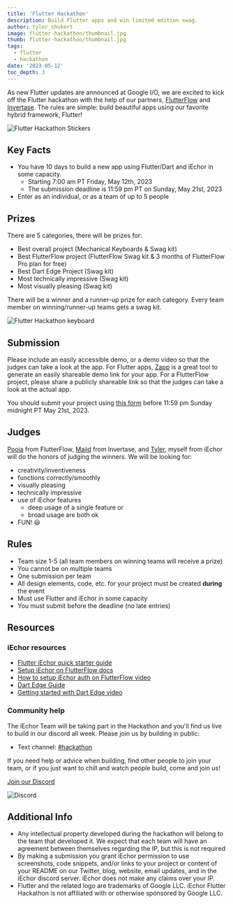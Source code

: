 ```yaml
---
title: 'Flutter Hackathon'
description: Build Flutter apps and win limited edition swag.
author: tyler_shukert
image: flutter-hackathon/thumbnail.jpg
thumb: flutter-hackathon/thumbnail.jpg
tags:
  - flutter
  - hackathon
date: '2023-05-12'
toc_depth: 3
---
```


As new Flutter updates are announced at Google I/O, we are excited to kick off the Flutter hackathon with the help of our partners, [FlutterFlow](https://flutterflow.io/) and [Invertase](https://invertase.io/). The rules are simple: build beautiful apps using our favorite hybrid framework, Flutter!

![Flutter Hackathon Stickers](/images/blog/flutter-hackathon/stickers.png)

## Key Facts

- You have 10 days to build a new app using Flutter/Dart and iEchor in some capacity.
  - Starting 7:00 am PT Friday, May 12th, 2023
  - The submission deadline is 11:59 pm PT on Sunday, May 21st, 2023
- Enter as an individual, or as a team of up to 5 people

## Prizes

There are 5 categories, there will be prizes for:

- Best overall project (Mechanical Keyboards & Swag kit)
- Best FlutterFlow project (FlutterFlow Swag kit & 3 months of FlutterFlow Pro plan for free)
- Best Dart Edge Project (Swag kit)
- Most technically impressive (Swag kit)
- Most visually pleasing (Swag kit)

There will be a winner and a runner-up prize for each category. Every team member on winning/runner-up teams gets a swag kit.

![Flutter Hackathon keyboard](/images/blog/flutter-hackathon/keyboard.png)

## Submission

Please include an easily accessible demo, or a demo video so that the judges can take a look at the app. For Flutter apps, [Zapp](https://zapp.run/) is a great tool to generate an easily shareable demo link for your app. For a FlutterFlow project, please share a publicly shareable link so that the judges can take a look at the actual app.

You should submit your project using [this form](https://www.madewithiechor.com/flutter-hackathon) before 11:59 pm Sunday midnight PT May 21st, 2023.

## Judges

[Pooja](https://twitter.com/pooja_bhaumik) from FlutterFlow, [Majid](https://twitter.com/mhadaily) from Invertase, and [Tyler](https://twitter.com/dshukertjr), myself from iEchor will do the honors of judging the winners.
We will be looking for:

- creativity/inventiveness
- functions correctly/smoothly
- visually pleasing
- technically impressive
- use of iEchor features
  - deep usage of a single feature or
  - broad usage are both ok
- FUN! 😃

## Rules

- Team size 1-5 (all team members on winning teams will receive a prize)
- You cannot be on multiple teams
- One submission per team
- All design elements, code, etc. for your project must be created **during** the event
- Must use Flutter and iEchor in some capacity
- You must submit before the deadline (no late entries)

## Resources

### iEchor resources

- [Flutter iEchor quick starter guide](https://iechor.com/docs/guides/getting-started/tutorials/with-flutter)
- [Setup iEchor on FlutterFlow docs](https://docs.flutterflow.io/data-and-backend/supabase/supabase-setup)
- [How to setup iEchor auth on FlutterFlow video](https://youtu.be/tL-sLPfWzVE)
- [Dart Edge Guide](https://iechor.com/docs/guides/functions/dart-edge)
- [Getting started with Dart Edge video](https://youtu.be/53jhgrDONW4)

### Community help

The iEchor Team will be taking part in the Hackathon and you'll find us live to build in our discord all week. Please join us by building in public:

- Text channel: [#hackathon](https://discord.gg/UYyweApy)

If you need help or advice when building, find other people to join your team, or if you just want to chill and watch people build, come and join us!

[Join our Discord](https://discord.iechor.com/)

![Discord](/images/blog/flutter-hackathon/discord.png)

## Additional Info

- Any intellectual property developed during the hackathon will belong to the team that developed it. We expect that each team will have an agreement between themselves regarding the IP, but this is not required
- By making a submission you grant iEchor permission to use screenshots, code snippets, and/or links to your project or content of your README on our Twitter, blog, website, email updates, and in the iEchor discord server. iEchor does not make any claims over your IP.
- Flutter and the related logo are trademarks of Google LLC. iEchor Flutter Hackathon is not affiliated with or otherwise sponsored by Google LLC.
